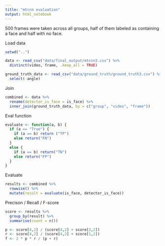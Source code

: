 ```yaml
---
title: "mtcnn evaluation"
output: html_notebook
---
```


500 frames were taken across all groups, half of them labeled as containing a face and half with no face.

Load data
```r
setwd("..")

data <- read_csv("data/final_output/mtcnn3.csv") %>%
  distinct(video, frame, .keep_all = TRUE)

ground_truth_data <- read_csv("data/ground_truth/ground_truth3.csv") %>%
  select(-angle)
```

Join
```r
combined <- data %>%
  rename(detector_is_face = is_face) %>%
  inner_join(ground_truth_data, by = c("group", "video", "frame"))
```

Eval function
```r
evaluate <- function(a, b) {
  if (a == "True") {
    if (a == b) return ("TP")
    else return("FN")
  }
  else {
    if (a == b) return("TN")
    else return("FP")
  }
}
```

Evaluate
```r
results <- combined %>%
  rowwise() %>%
  mutate(result = evaluate(is_face, detector_is_face))
```

Precison / Recall / F-score
```r
score <- results %>%
  group_by(result) %>%
  summarise(count = n())

p <- score[4,2] / (score[4,2] + score[2,2])
r <- score[4,2] / (score[4,2] + score[1,2])
f <- 2 * p * r / (p + r)
```

